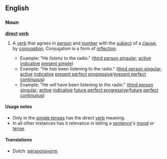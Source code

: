 ==English==

===Noun===
'''[[direct]] [[verb]]'''

# {{grammar}} A [[verb]] that agrees in [[person]] and [[number]] with the [[subject]] of a [[clause]], by [[conjugation]]. Conjugation is a form of [[inflection]].
#*Example: "He ''listens'' to the radio." ([[third person singular]]; [[active]] [[indicative]] [[present simple]])
#*Example: "He ''has'' been listening to the radio." ([[third person singular]]; [[active]] [[indicative]] [[present perfect progressive]]/[[present perfect continuous]])
#*Example: "He ''will'' have been listening to the radio." ([[third person singular]]; [[active]] [[indicative]] [[future perfect progressive]]/[[future perfect continuous]])

====Usage notes====
* Only in the [[simple tense]]s has the direct [[verb]] meaning.
* In all other instances has it relevance in telling a [[sentence]]'s [[mood]] or [[tense]].

====Translations====
*Dutch: [[persoonsvorm]] {{m}}